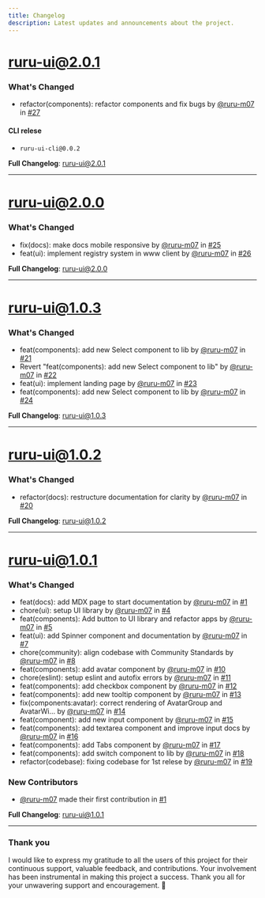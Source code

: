 ```yaml
---
title: Changelog
description: Latest updates and announcements about the project.
---
```


# ruru-ui@2.0.1

### What's Changed

- refactor(components): refactor components and fix bugs by [@ruru-m07](https://github.com/ruru-m07) in [#27](https://github.com/ruru-m07/ruru-ui/pull/27)

#### CLI relese

- `ruru-ui-cli@0.0.2`

**Full Changelog**: [ruru-ui@2.0.1](https://github.com/ruru-m07/ruru-ui/compare/ruru-ui@2.0.0...ruru-ui@2.0.1)

---

# ruru-ui@2.0.0

### What's Changed

- fix(docs): make docs mobile responsive by [@ruru-m07](https://github.com/ruru-m07) in [#25](https://github.com/ruru-m07/ruru-ui/pull/25)
- feat(ui): implement registry system in www client by [@ruru-m07](https://github.com/ruru-m07) in [#26](https://github.com/ruru-m07/ruru-ui/pull/26)

**Full Changelog**: [ruru-ui@2.0.0](https://github.com/ruru-m07/ruru-ui/compare/ruru-ui@1.0.3...ruru-ui@2.0.0)

---
    
# ruru-ui@1.0.3

### What's Changed

- feat(components): add new Select component to lib by [@ruru-m07](https://github.com/ruru-m07) in [#21](https://github.com/ruru-m07/ruru-ui/pull/21)
- Revert "feat(components): add new Select component to lib" by [@ruru-m07](https://github.com/ruru-m07) in [#22](https://github.com/ruru-m07/ruru-ui/pull/22)
- feat(ui): implement landing page by [@ruru-m07](https://github.com/ruru-m07) in [#23](https://github.com/ruru-m07/ruru-ui/pull/23)
- feat(components): add new Select component to lib by [@ruru-m07](https://github.com/ruru-m07) in [#24](https://github.com/ruru-m07/ruru-ui/pull/24)

**Full Changelog**: [ruru-ui@1.0.3](https://github.com/ruru-m07/ruru-ui/compare/ruru-ui@1.0.2...ruru-ui@1.0.3)

---

# ruru-ui@1.0.2

### What's Changed

- refactor(docs): restructure documentation for clarity by [@ruru-m07](https://github.com/ruru-m07) in [#20](https://github.com/ruru-m07/ruru-ui/pull/20)

**Full Changelog**: [ruru-ui@1.0.2](https://github.com/ruru-m07/ruru-ui/compare/ruru-ui@1.0.1...ruru-ui@1.0.2)

---

# ruru-ui@1.0.1

### What's Changed

- feat(docs): add MDX page to start documentation by [@ruru-m07](https://github.com/ruru-m07) in [#1](https://github.com/ruru-m07/ruru-ui/pull/1)
- chore(ui): setup UI library by [@ruru-m07](https://github.com/ruru-m07) in [#4](https://github.com/ruru-m07/ruru-ui/pull/4)
- feat(components): Add button to UI library and refactor apps by [@ruru-m07](https://github.com/ruru-m07) in [#5](https://github.com/ruru-m07/ruru-ui/pull/5)
- feat(ui): add Spinner component and documentation by [@ruru-m07](https://github.com/ruru-m07) in [#7](https://github.com/ruru-m07/ruru-ui/pull/7)
- chore(community): align codebase with Community Standards by [@ruru-m07](https://github.com/ruru-m07) in [#8](https://github.com/ruru-m07/ruru-ui/pull/8)
- feat(components): add avatar component by [@ruru-m07](https://github.com/ruru-m07) in [#10](https://github.com/ruru-m07/ruru-ui/pull/10)
- chore(eslint): setup eslint and autofix errors by [@ruru-m07](https://github.com/ruru-m07) in [#11](https://github.com/ruru-m07/ruru-ui/pull/11)
- feat(components): add checkbox component by [@ruru-m07](https://github.com/ruru-m07) in [#12](https://github.com/ruru-m07/ruru-ui/pull/12)
- feat(components): add new tooltip component by [@ruru-m07](https://github.com/ruru-m07) in [#13](https://github.com/ruru-m07/ruru-ui/pull/13)
- fix(components:avatar): correct rendering of AvatarGroup and AvatarWi… by [@ruru-m07](https://github.com/ruru-m07) in [#14](https://github.com/ruru-m07/ruru-ui/pull/14)
- feat(component): add new input component by [@ruru-m07](https://github.com/ruru-m07) in [#15](https://github.com/ruru-m07/ruru-ui/pull/15)
- feat(components): add textarea component and improve input docs by [@ruru-m07](https://github.com/ruru-m07) in [#16](https://github.com/ruru-m07/ruru-ui/pull/16)
- feat(components): add Tabs component by [@ruru-m07](https://github.com/ruru-m07) in [#17](https://github.com/ruru-m07/ruru-ui/pull/17)
- feat(components): add switch component to lib by [@ruru-m07](https://github.com/ruru-m07) in [#18](https://github.com/ruru-m07/ruru-ui/pull/18)
- refactor(codebase): fixing codebase for 1st relese by [@ruru-m07](https://github.com/ruru-m07) in [#19](https://github.com/ruru-m07/ruru-ui/pull/19)

### New Contributors

- [@ruru-m07](https://github.com/ruru-m07) made their first contribution in [#1](https://github.com/ruru-m07/ruru-ui/pull/1)

**Full Changelog**: [ruru-ui@1.0.1](https://github.com/ruru-m07/ruru-ui/commits/ruru-ui@1.0.1)

---

### Thank you

I would like to express my gratitude to all the users of this project for their continuous support, valuable feedback, and contributions. Your involvement has been instrumental in making this project a success. Thank you all for your unwavering support and encouragement. 🙏
